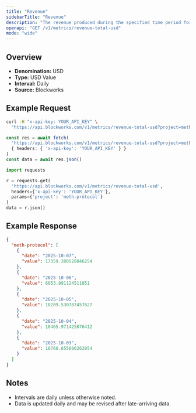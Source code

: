 ```yaml
---
title: "Revenue"
sidebarTitle: "Revenue"
description: "The revenue produced during the specified time period for given project."
openapi: "GET /v1/metrics/revenue-total-usd"
mode: "wide"
---
```


## Overview

- **Denomination:** USD
- **Type:** USD Value
- **Interval:** Daily
- **Source:** Blockworks

## Example Request

<CodeGroup>

```bash cURL
curl -H "x-api-key: YOUR_API_KEY" \
  "https://api.blockworks.com/v1/metrics/revenue-total-usd?project=meth-protocol"
```

```typescript TypeScript
const res = await fetch(
  'https://api.blockworks.com/v1/metrics/revenue-total-usd?project=meth-protocol',
  { headers: { 'x-api-key': 'YOUR_API_KEY' } }
)
const data = await res.json()
```

```python Python
import requests

r = requests.get(
  'https://api.blockworks.com/v1/metrics/revenue-total-usd',
  headers={'x-api-key': 'YOUR_API_KEY'},
  params={'project': 'meth-protocol'}
)
data = r.json()
```

</CodeGroup>

## Example Response

```json
{
  "meth-protocol": [
    {
      "date": "2025-10-07",
      "value": 17359.380528846254
    },
    {
      "date": "2025-10-06",
      "value": 6053.891124511851
    },
    {
      "date": "2025-10-05",
      "value": 10209.530787457627
    },
    {
      "date": "2025-10-04",
      "value": 10465.971425876412
    },
    {
      "date": "2025-10-03",
      "value": 10760.655606263854
    }
  ]
}
```

## Notes
- Intervals are daily unless otherwise noted.
- Data is updated daily and may be revised after late-arriving data.
